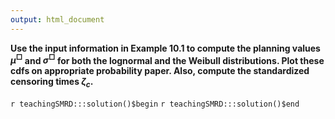 ```yaml
---
output: html_document
---
```


__Use the input information in Example 10.1 to compute the planning values $\mu^{\Box}$ and $\sigma^{\Box}$ for both the lognormal and the Weibull distributions. Plot these cdfs on appropriate probability paper.  Also, compute the standardized censoring times $\zeta_{c}$.__

`r teachingSMRD:::solution()$begin`
`r teachingSMRD:::solution()$end`
